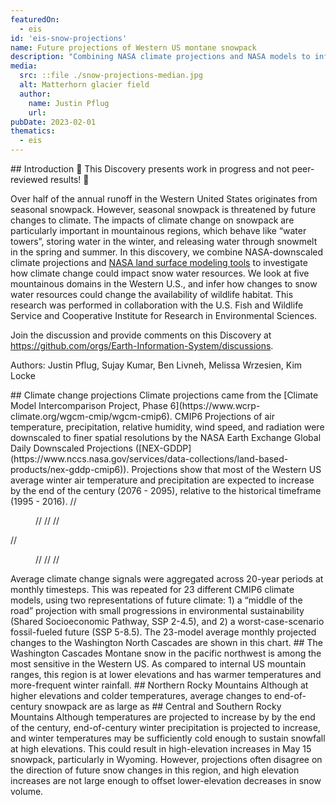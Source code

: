 ```yaml
---
featuredOn:
  - eis
id: 'eis-snow-projections'
name: Future projections of Western US montane snowpack
description: "Combining NASA climate projections and NASA models to infer the future state of snow water resources in the Rocky Mountains and North Cascades Mountain ranges"
media:
  src: ::file ./snow-projections-median.jpg
  alt: Matterhorn glacier field
  author:
    name: Justin Pflug
    url: 
pubDate: 2023-02-01
thematics:
  - eis
---
```

<Block>
  <Prose>
  ## Introduction
  🚧 This Discovery presents work in progress and not peer-reviewed results! 🚧

  Over half of the annual runoff in the Western United States originates from seasonal snowpack. However, seasonal snowpack is threatened by future changes to climate. The impacts of climate change on snowpack are particularly important in mountainous regions, which behave like “water towers”, storing water in the winter, and releasing water through snowmelt in the spring and summer. In this discovery, we combine NASA-downscaled climate projections and [NASA land surface modeling tools](https://lis.gsfc.nasa.gov/) to investigate how climate change could impact snow water resources. We look at five mountainous domains in the Western U.S., and infer how changes to snow water resources could change the availability of wildlife habitat. This research was performed in collaboration with the U.S. Fish and Wildlife Service and Cooperative Institute for Research in Environmental Sciences.

  Join the discussion and provide comments on this Discovery at https://github.com/orgs/Earth-Information-System/discussions.

  Authors: Justin Pflug, Sujay Kumar, Ben Livneh, Melissa Wrzesien, Kim Locke
  </Prose>
</Block>

<Block>
  <Prose>
  ## Climate change projections
   Climate projections came from the [Climate Model Intercomparison Project, Phase 6](https://www.wcrp-climate.org/wgcm-cmip/wgcm-cmip6). CMIP6 Projections of air temperature, precipitation, relative humidity, wind speed, and radiation were downscaled to finer spatial resolutions by the NASA Earth Exchange Global Daily Downscaled Projections ([NEX-GDDP](https://www.nccs.nasa.gov/services/data-collections/land-based-products/nex-gddp-cmip6)). Projections show that most of the Western US average winter air temperature and precipitation are expected to increase by the end of the century (2076 - 2095), relative to the historical timeframe (1995 - 2016).
  </Prose>
//  <Figure>
//    <Map
//      datasetId='CMIP-winter-median-ta'
//      layerId='CMIP245-winter-median-ta'
//      dateTime='2085-02-14'
//      zoom={4.5}
//      center={[-113.,40.]}
//      compareDateTime='2099-01-01'
//    />
//    <Caption
//      attrAuthor='NASA'
//      attrUrl='https://nasa.gov/'
//    />
//  </Figure>
//  <Figure>
//    <Map
//      datasetId='CMIP-winter-median-pr'
//      layerId='CMIP245-winter-median-pr'
//      dateTime='2085-02-14'
//      zoom={4.5}
//      center={[-113.,40.]}
//      compareDateTime='2099-01-01'
//    />
//    <Caption
//      attrAuthor='NASA'
//      attrUrl='https://nasa.gov/'
//    />
//  </Figure>
</Block>

<Block>
   <Figure>
    <Chart
      dataPath={new URL('./CSCD_projected_ta_historicalOnly.csv', import.meta.url).href}
      dateFormat="%Y-%m"
      idKey='Projection'
      xKey='Date'
      yKey='Air Temperature[C]'
      yAxisLabel='Air temperature [C]'
    />
   </Figure>
   <Prose>
    Average climate change signals were aggregated across 20-year periods at monthly timesteps. This was repeated for 23 different CMIP6 climate models, using two representations of future climate: 1) a “middle of the road” projection with small progressions in environmental sustainability (Shared Socioeconomic Pathway, SSP 2-4.5), and 2) a worst-case-scenario fossil-fueled future (SSP 5-8.5). The 23-model average monthly projected changes to the Washington North Cascades are shown in this chart.
   </Prose>
</Block>

<ScrollytellingBlock>
  <Chapter
    center={[-119.70,48.40]}
    zoom={7.5}
    datasetId='snow-projections-diff'
    layerId='snow-projections-diff-scenario-245'
    datetime='2077-05-01'
  >
    ## The Washington Cascades
    Montane snow in the pacific northwest is among the most sensitive in the Western US. As compared to internal US mountain ranges, this region is at lower elevations and has warmer temperatures and more-frequent winter rainfall.<STATS> 
  </Chapter>
  <Chapter
    center={[-114.80,47.40]}
    zoom={6.5}
    datasetId='snow-projections-diff'
    layerId='snow-projections-diff-scenario-245'
    datetime='2077-05-01'
  >
    ## Northern Rocky Mountains
    Although at higher elevations and colder temperatures, average changes to end-of-century snowpack are as large as <STATS>
  </Chapter>
  <Chapter
    center={[-108.90,40.70]}
    zoom={5.5}
    datasetId='snow-projections-diff'
    layerId='snow-projections-diff-scenario-245'
    datetime='2077-05-01'
  >
    ## Central and Southern Rocky Mountains
    Although temperatures are projected to increase by <STAT> by the end of the century, end-of-century winter precipitation is projected to increase, and winter temperatures may be sufficiently cold enough to sustain snowfall at high elevations. This could result in high-elevation increases in May 15 snowpack, particularly in Wyoming. However, projections often disagree on the direction of future snow changes in this region, and high elevation increases are not large enough to offset lower-elevation decreases in snow volume.  
  </Chapter>
</ScrollytellingBlock> 
<Block>
   <Figure>
    <Chart
      dataPath={new URL('./noRocky_west_hab.csv', import.meta.url).href}
      idKey='Period'
      xKey='Percent-change'
      yKey='Elevation'
      yAxisLabel='Elevation [m]'
      xAxisLabel='Percent-change [%]'
    />
   </Figure>
</Block>  
